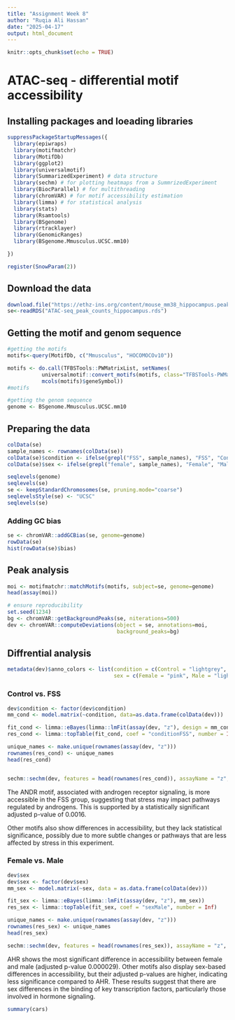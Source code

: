 ---
title: "Assignment Week 8"
author: "Ruqia Ali Hassan"
date: "2025-04-17"
output: html_document
---

```{r setup, include=FALSE}
knitr::opts_chunk$set(echo = TRUE)
```

# ATAC-seq - differential motif accessibility

## Installing packages and loeading libraries
```{r, warning=FALSE}
suppressPackageStartupMessages({
  library(epiwraps)
  library(motifmatchr)
  library(MotifDb)
  library(ggplot2)
  library(universalmotif)
  library(SummarizedExperiment) # data structure
  library(sechm) # for plotting heatmaps from a SummrizedExperiment
  library(BiocParallel) # for multithreading
  library(chromVAR) # for motif accessibility estimation
  library(limma) # for statistical analysis
  library(stats)
  library(Rsamtools)
  library(BSgenome)
  library(rtracklayer)
  library(GenomicRanges)
  library(BSgenome.Mmusculus.UCSC.mm10)

})

register(SnowParam(2))
```

## Download the data
```{r}
download.file("https://ethz-ins.org/content/mouse_mm38_hippocampus.peakCounts.SE.rds", "ATAC-seq_peak_counts_hippocampus.rds")
se<-readRDS("ATAC-seq_peak_counts_hippocampus.rds")
```

## Getting the motif and genom sequence
```{r}
#getting the motifs
motifs<-query(MotifDb, c("Mmusculus", "HOCOMOCOv10"))

motifs <- do.call(TFBSTools::PWMatrixList, setNames(
           universalmotif::convert_motifs(motifs, class="TFBSTools-PWMatrix"),
           mcols(motifs)$geneSymbol))
#motifs

#getting the genom sequence
genome <- BSgenome.Mmusculus.UCSC.mm10
```

## Preparing the data
```{r}
colData(se)
sample_names <- rownames(colData(se))
colData(se)$condition <- ifelse(grepl("FSS", sample_names), "FSS", "Control")
colData(se)$sex <- ifelse(grepl("female", sample_names), "Female", "Male")

seqlevels(genome)
seqlevels(se)
se <- keepStandardChromosomes(se, pruning.mode="coarse")
seqlevelsStyle(se) <- "UCSC"
seqlevels(se)
```

### Adding GC bias 
```{r}
se <- chromVAR::addGCBias(se, genome=genome)
rowData(se)
hist(rowData(se)$bias)
```

## Peak analysis
```{r, warning=FALSE}
moi <- motifmatchr::matchMotifs(motifs, subject=se, genome=genome)
head(assay(moi))

# ensure reproducibility
set.seed(1234)
bg <- chromVAR::getBackgroundPeaks(se, niterations=500)
dev <- chromVAR::computeDeviations(object = se, annotations=moi,
                                   background_peaks=bg)
```

## Diffrential analysis

```{r}
metadata(dev)$anno_colors <- list(condition = c(Control = "lightgrey", FSS = "darkred"),
                                  sex = c(Female = "pink", Male = "lightblue"))

```

### Control vs. FSS
```{r}
dev$condition <- factor(dev$condition) 
mm_cond <- model.matrix(~condition, data=as.data.frame(colData(dev)))
```

```{r}
fit_cond <- limma::eBayes(limma::lmFit(assay(dev, "z"), design = mm_cond))
res_cond <- limma::topTable(fit_cond, coef = "conditionFSS", number = Inf)

unique_names <- make.unique(rownames(assay(dev, "z")))
rownames(res_cond) <- unique_names
head(res_cond)


sechm::sechm(dev, features = head(rownames(res_cond)), assayName = "z", top_annotation = c("condition", "sex"))
```

The ANDR motif, associated with androgen receptor signaling, is more accessible in the FSS group, suggesting that stress may impact pathways regulated by androgens. This is supported by a statistically significant adjusted p-value of 0.0016.

Other motifs also show differences in accessibility, but they lack statistical significance, possibly due to more subtle changes or pathways that are less affected by stress in this experiment.

### Female vs. Male 
```{r}
dev$sex
dev$sex <- factor(dev$sex)
mm_sex <- model.matrix(~sex, data = as.data.frame(colData(dev)))
```

```{r}

fit_sex <- limma::eBayes(limma::lmFit(assay(dev, "z"), mm_sex))
res_sex <- limma::topTable(fit_sex, coef = "sexMale", number = Inf)

unique_names <- make.unique(rownames(assay(dev, "z")))
rownames(res_sex) <- unique_names
head(res_sex)

sechm::sechm(dev, features = head(rownames(res_sex)), assayName = "z", top_annotation = c("condition", "sex"))
```


AHR shows the most significant difference in accessibility between female and male (adjusted p-value 0.000029). Other motifs also display sex-based differences in accessibility, but their adjusted p-values are higher, indicating less significance compared to AHR. These results suggest that there are sex differences in the binding of key transcription factors, particularly those involved in hormone signaling. 


```{r cars}
summary(cars)
```

